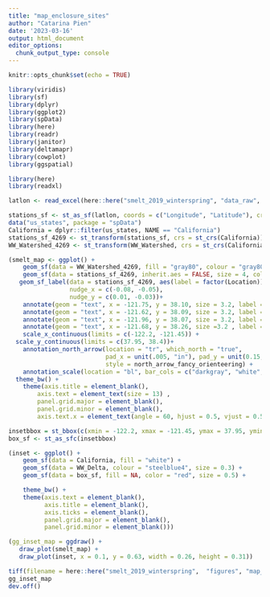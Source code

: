 ```yaml
---
title: "map_enclosure_sites"
author: "Catarina Pien"
date: '2023-03-16'
output: html_document
editor_options: 
  chunk_output_type: console
---
```


```r
knitr::opts_chunk$set(echo = TRUE)
```

```r
library(viridis)
library(sf)
library(dplyr)
library(ggplot2)
library(spData)
library(here)
library(readr)
library(janitor)
library(deltamapr)
library(cowplot)
library(ggspatial)

library(here)
library(readxl)
```

```r
latlon <- read_excel(here::here("smelt_2019_winterspring", "data_raw", "cage_locations_winterspring.xls"))

stations_sf <- st_as_sf(latlon, coords = c("Longitude", "Latitude"), crs = 4326)
data("us_states", package = "spData")
California = dplyr::filter(us_states, NAME == "California")
stations_sf_4269 <- st_transform(stations_sf, crs = st_crs(California))
WW_Watershed_4269 <- st_transform(WW_Watershed, crs = st_crs(California))
```

```r
(smelt_map <- ggplot() +
    geom_sf(data = WW_Watershed_4269, fill = "gray80", colour = "gray80", alpha = 0.8, inherit.aes = FALSE) +
    geom_sf(data = stations_sf_4269, inherit.aes = FALSE, size = 4, color = "black")+
   geom_sf_label(data = stations_sf_4269, aes(label = factor(Location)), inherit.aes = FALSE, size = 4, color = "black",
                 nudge_x = c(-0.08, -0.05),
                 nudge_y = c(0.01, -0.03))+
    annotate(geom = "text", x = -121.75, y = 38.10, size = 3.2, label = "Sacramento River", fontface = "italic",angle = 36) +
    annotate(geom = "text", x = -121.62, y = 38.09, size = 3.2, label = "San Joaquin River", fontface = "italic", angle = 10) +
    annotate(geom = "text", x = -121.96, y = 38.07, size = 3.2, label = "Suisun Bay", fontface = "italic") +
    annotate(geom = "text", x = -121.68, y = 38.26, size =3.2 , label = "Liberty Island", fontface = "italic") +
    scale_x_continuous(limits = c(-122.2, -121.45)) +
  scale_y_continuous(limits = c(37.95, 38.4))+
    annotation_north_arrow(location = "tr", which_north = "true",
                           pad_x = unit(.005, "in"), pad_y = unit(0.15, "in"),
                           style = north_arrow_fancy_orienteering) +
    annotation_scale(location = "bl", bar_cols = c("darkgray", "white", "darkgray", "white"), text_cex = 1.1)+
  theme_bw() +
    theme(axis.title = element_blank(),
        axis.text = element_text(size = 13) ,
        panel.grid.major = element_blank(),
        panel.grid.minor = element_blank(),
        axis.text.x = element_text(angle = 60, hjust = 0.5, vjust = 0.5)))
```

```r
insetbbox = st_bbox(c(xmin = -122.2, xmax = -121.45, ymax = 37.95, ymin = 38.4), crs = st_crs(4326))
box_sf <- st_as_sfc(insetbbox)

(inset <- ggplot() +
    geom_sf(data = California, fill = "white") +
    geom_sf(data = WW_Delta, colour = "steelblue4", size = 0.3) +
    geom_sf(data = box_sf, fill = NA, color = "red", size = 0.5) +

    theme_bw() +
    theme(axis.text = element_blank(),
          axis.title = element_blank(),
          axis.ticks = element_blank(),
          panel.grid.major = element_blank(),
          panel.grid.minor = element_blank()))
```

```r
(gg_inset_map = ggdraw() +
   draw_plot(smelt_map) +
   draw_plot(inset, x = 0.1, y = 0.63, width = 0.26, height = 0.31))
```

```r
tiff(filename = here::here("smelt_2019_winterspring",  "figures", "map_sites.tiff"), width = 8, height = 7, units = "in", pointsize = 12, family = "sans", res = 300, compress = "lzw")
gg_inset_map
dev.off()
```
